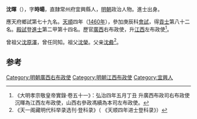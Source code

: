 '''沈暉'''（{{bd|1439年||？}}），字'''時暘'''，直隸常州府宜興縣人，[[明朝|明朝]]政治人物。進士出身。

應天府鄉試第七十九名。[[天顺_(明朝)|天順]]四年（[[1460年|1460年]]），參加庚辰科[[會試|會試]]，得[[貢士|貢士]]第八十二名。[[殿試|殿試]]登[[進士|進士]]第二甲第十四名。歷官[[廣西|廣西]]右布政使，升[[江西|江西]]左布政使<ref> 《大明孝宗敬皇帝實錄·卷五十一》：弘治四年五月丁丑 升廣西布政司右布政使沉暉為江西左布政使，山西右參政馮續為本司左布政使。</ref>。

曾祖父[[沈原澤|沈原澤]]，曾任同知。祖父[[沈榮|沈榮]]。父亲[[沈彜|沈彜]]<ref>《天一阁藏明代科举录选刊·登科录》（ 《天顺四年进士登科录》）</ref>。

==参考==
{{reflist}}
{{明朝人物小作品}}
{{天順四年庚辰科殿試金榜}}
{{DEFAULTSORT:Shen沈}}

[[Category:明朝廣西右布政使|Category:明朝廣西右布政使]]
[[Category:明朝江西布政使|Category:明朝江西布政使]]
[[Category:宜興人|Category:宜興人]]